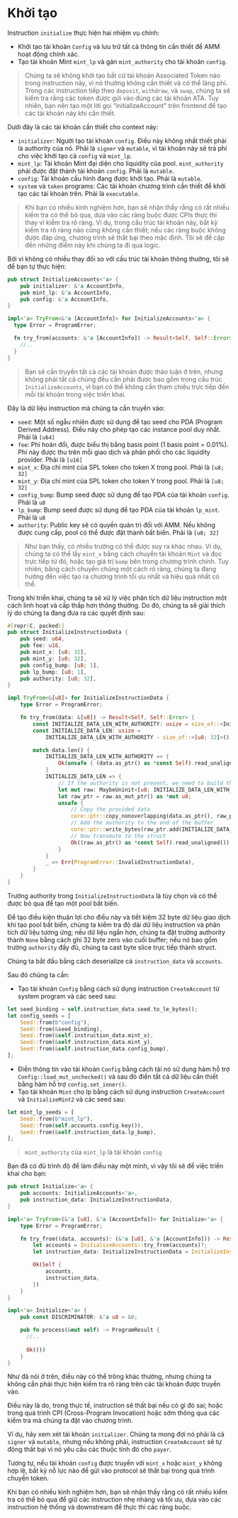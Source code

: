 # Khởi tạo

Instruction `initialize` thực hiện hai nhiệm vụ chính:
- Khởi tạo tài khoản `Config` và lưu trữ tất cả thông tin cần thiết để AMM hoạt động chính xác.
- Tạo tài khoản Mint `mint_lp` và gán `mint_authority` cho tài khoản `config`.

> Chúng ta sẽ không khởi tạo bất cứ tài khoản Associated Token nào trong instruction này, vì nó thường không cần thiết và có thể lãng phí. Trong các instruction tiếp theo `deposit`, `withdraw`, và `swap`, chúng ta sẽ kiểm tra rằng các token được gửi vào đúng các tài khoản ATA. Tuy nhiên, bạn nên tạo một lời gọi “initializeAccount” trên frontend để tạo các tài khoản này khi cần thiết. 

<ArticleSection name="Các tài khoản cần thiết" id="required-accounts" level="h2" />

Dưới đây là các tài khoản cần thiết cho context này:
- `initializer`: Người tạo tài khoản `config`. Điều này không nhất thiết phải là authority của nó. Phải là `signer` và `mutable`, vì tài khoản này sẽ trả phí cho việc khởi tạo cả `config` và `mint_lp`.
- `mint_lp`: Tài khoản Mint đại diện cho liquidity của pool. `mint_authority` phải được đặt thành tài khoản `config`. Phải là `mutable`.
- `config`: Tài khoản cấu hình đang được khởi tạo. Phải là `mutable`.
- `system` và `token` programs: Các tài khoản chương trình cần thiết để khởi tạo các tài khoản trên. Phải là `executable`.

> Khi bạn có nhiều kinh nghiệm hơn, bạn sẽ nhận thấy rằng có rất nhiều kiểm tra có thể bỏ qua, dựa vào các ràng buộc được CPIs thực thi thay vì kiểm tra rõ ràng. Ví dụ, trong cấu trúc tài khoản này, bất kỳ kiểm tra rõ ràng nào cũng không cần thiết; nếu các ràng buộc không được đáp ứng, chương trình sẽ thất bại theo mặc định. Tôi sẽ đề cập đến những điểm này khi chúng ta đi qua logic.

Bởi vì không có nhiều thay đổi so với cấu trúc tài khoản thông thường, tôi sẽ để bạn tự thực hiện:

```rust
pub struct InitializeAccounts<'a> {
    pub initializer: &'a AccountInfo,
    pub mint_lp: &'a AccountInfo,
    pub config: &'a AccountInfo,
}

impl<'a> TryFrom<&'a [AccountInfo]> for InitializeAccounts<'a> {
  type Error = ProgramError;

  fn try_from(accounts: &'a [AccountInfo]) -> Result<Self, Self::Error> {
    //.. 
  }
}
```

> Bạn sẽ cần truyền tất cả các tài khoản được thảo luận ở trên, nhưng không phải tất cả chúng đều cần phải được bao gồm trong cấu trúc `InitializeAccounts`, vì bạn có thể không cần tham chiếu trực tiếp đến mỗi tài khoản trong việc triển khai.

<ArticleSection name="Dữ liệu cho Instruction" id="instruction-data" level="h2" />

Đây là dữ liệu instruction mà chúng ta cần truyền vào:
- `seed`: Một số ngẫu nhiên được sử dụng để tạo seed cho PDA (Program Derived Address). Điều này cho phép tạo các instance pool duy nhất. Phải là `[u64]`
- `fee`: Phí hoán đổi, được biểu thị bằng basis point (1 basis point = 0.01%). Phí này được thu trên mỗi giao dịch và phân phối cho các liquidity provider. Phải là `[u16]`
- `mint_x`: Địa chỉ mint của SPL token cho token X trong pool. Phải là `[u8; 32]`
- `mint_y`: Địa chỉ mint của SPL token cho token Y trong pool. Phải là `[u8; 32]`
- `config_bump`: Bump seed được sử dụng để tạo PDA của tài khoản `config`. Phải là `u8`
- `lp_bump`: Bump seed được sử dụng để tạo PDA của tài khoản `lp_mint`. Phải là `u8`
- `authority`: Public key sẽ có quyền quản trị đối với AMM. Nếu không được cung cấp, pool có thể được đặt thành bất biến. Phải là `[u8; 32]`

> Như bạn thấy, có nhiều trường có thể được suy ra khác nhau. Ví dụ, chúng ta có thể lấy `mint_x` bằng cách chuyển tài khoản `Mint` và đọc trực tiếp từ đó, hoặc tạo giá trị `bump` bên trong chương trình chính. Tuy nhiên, bằng cách chuyển chúng một cách rõ ràng, chúng ta đang hướng đến việc tạo ra chương trình tối ưu nhất và hiệu quả nhất có thể.

Trong khi triển khai, chúng ta sẽ xử lý việc phân tích dữ liệu instruction một cách linh hoạt và cấp thấp hơn thông thường. Do đó, chúng ta sẽ giải thích lý do chúng ta đang đưa ra các quyết định sau:

```rust
#[repr(C, packed)]
pub struct InitializeInstructionData {
    pub seed: u64,
    pub fee: u16,
    pub mint_x: [u8; 32],
    pub mint_y: [u8; 32],
    pub config_bump: [u8; 1],
    pub lp_bump: [u8; 1],
    pub authority: [u8; 32],
}

impl TryFrom<&[u8]> for InitializeInstructionData {
    type Error = ProgramError;

    fn try_from(data: &[u8]) -> Result<Self, Self::Error> {
        const INITIALIZE_DATA_LEN_WITH_AUTHORITY: usize = size_of::<InitializeInstructionData>();
        const INITIALIZE_DATA_LEN: usize =
            INITIALIZE_DATA_LEN_WITH_AUTHORITY - size_of::<[u8; 32]>();

        match data.len() {
            INITIALIZE_DATA_LEN_WITH_AUTHORITY => {
                Ok(unsafe { (data.as_ptr() as *const Self).read_unaligned() })
            }
            INITIALIZE_DATA_LEN => {
                // If the authority is not present, we need to build the buffer and add it at the end before transmuting to the struct
                let mut raw: MaybeUninit<[u8; INITIALIZE_DATA_LEN_WITH_AUTHORITY]> = MaybeUninit::uninit();
                let raw_ptr = raw.as_mut_ptr() as *mut u8;
                unsafe {
                    // Copy the provided data
                    core::ptr::copy_nonoverlapping(data.as_ptr(), raw_ptr, INITIALIZE_DATA_LEN);
                    // Add the authority to the end of the buffer
                    core::ptr::write_bytes(raw_ptr.add(INITIALIZE_DATA_LEN), 0, 32);
                    // Now transmute to the struct
                    Ok((raw.as_ptr() as *const Self).read_unaligned())
                }
            }
            _ => Err(ProgramError::InvalidInstructionData),
        }
    }
}
```

Trường authority trong `InitializeInstructionData` là tùy chọn và có thể được bỏ qua để tạo một pool bất biến.

Để tạo điều kiện thuận lợi cho điều này và tiết kiệm 32 byte dữ liệu giao dịch khi tạo pool bất biến, chúng ta kiểm tra độ dài dữ liệu instruction và phân tích dữ liệu tương ứng; nếu dữ liệu ngắn hơn, chúng ta đặt trường authority thành `None` bằng cách ghi 32 byte zero vào cuối buffer; nếu nó bao gồm trường `authority` đầy đủ, chúng ta cast byte slice trực tiếp thành struct.

<ArticleSection name="Logic Instruction" id="instruction-logic" level="h2" />

Chúng ta bắt đầu bằng cách deserialize cả `instruction_data` và `accounts`.

Sau đó chúng ta cần:
- Tạo tài khoản `Config` bằng cách sử dụng instruction `CreateAccount` từ system program và các seed sau:

```rust
let seed_binding = self.instruction_data.seed.to_le_bytes();
let config_seeds = [
    Seed::from(b"config"),
    Seed::from(&seed_binding),
    Seed::from(&self.instruction_data.mint_x),
    Seed::from(&self.instruction_data.mint_y),
    Seed::from(&self.instruction_data.config_bump),
];
```

- Điền thông tin vào tài khoản `Config` bằng cách tải nó sử dụng hàm hỗ trợ `Config::load_mut_unchecked()` và sau đó điền tất cả dữ liệu cần thiết bằng hàm hỗ trợ `config.set_inner()`.
- Tạo tài khoản `Mint` cho lp bằng cách sử dụng instruction `CreateAccount` và `InitializeMint2` và các seed sau:

```rust
let mint_lp_seeds = [
    Seed::from(b"mint_lp"),
    Seed::from(self.accounts.config.key()),
    Seed::from(&self.instruction_data.lp_bump),
];
```

> `mint_authority` của `mint_lp` là tài khoản `config`

Bạn đã có đủ trình độ để làm điều này một mình, vì vậy tôi sẽ để việc triển khai cho bạn:

```rust
pub struct Initialize<'a> {
    pub accounts: InitializeAccounts<'a>,
    pub instruction_data: InitializeInstructionData,
}

impl<'a> TryFrom<(&'a [u8], &'a [AccountInfo])> for Initialize<'a> {
    type Error = ProgramError;

    fn try_from((data, accounts): (&'a [u8], &'a [AccountInfo])) -> Result<Self, Self::Error> {
        let accounts = InitializeAccounts::try_from(accounts)?;
        let instruction_data: InitializeInstructionData = InitializeInstructionData::try_from(data)?;

        Ok(Self {
            accounts,
            instruction_data,
        })
    }
}

impl<'a> Initialize<'a> {
    pub const DISCRIMINATOR: &'a u8 = &0;

    pub fn process(&mut self) -> ProgramResult {
      //..
    
      Ok(())
    }
}
```

<ArticleSection name="Bảo mật" id="security" level="h2" />

Như đã nói ở trên, điều này có thể trông khác thường, nhưng chúng ta không cần phải thực hiện kiểm tra rõ ràng trên các tài khoản được truyền vào.

Điều này là do, trong thực tế, instruction sẽ thất bại nếu có gì đó sai; hoặc trong quá trình CPI (Cross-Program Invocation) hoặc sớm thông qua các kiểm tra mà chúng ta đặt vào chương trình.

Ví dụ, hãy xem xét tài khoản `initializer`. Chúng ta mong đợi nó phải là cả `signer` và `mutable`, nhưng nếu không phải, instruction `CreateAccount` sẽ tự động thất bại vì nó yêu cầu các thuộc tính đó cho `payer`.

Tương tự, nếu tài khoản `config` được truyền với `mint_x` hoặc `mint_y` không hợp lệ, bất kỳ nỗ lực nào để gửi vào protocol sẽ thất bại trong quá trình chuyển token.

Khi bạn có nhiều kinh nghiệm hơn, bạn sẽ nhận thấy rằng có rất nhiều kiểm tra có thể bỏ qua để giữ các instruction nhẹ nhàng và tối ưu, dựa vào các instruction hệ thống và downstream để thực thi các ràng buộc.
